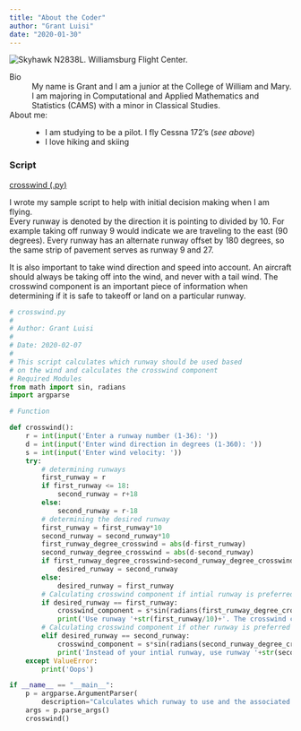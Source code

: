 ```yaml
---
title: "About the Coder"
author: "Grant Luisi"
date: "2020-01-30"
---
```


![](https://static.wixstatic.com/media/057dbf_8934bdaa47114405ba4a10619311c98b.jpg/v1/crop/x_0,y_577,w_3144,h_1637/fill/w_511,h_301,al_c,q_80,usm_0.66_1.00_0.01/057dbf_8934bdaa47114405ba4a10619311c98b.webp 'Skyhawk N2838L. Williamsburg Flight Center.')

Bio
:   My name is Grant and I am a junior at the College of William and Mary.
    I am majoring in Computational and Applied Mathematics and Statistics (CAMS) with a minor in Classical Studies.

About me:
:   - I am studying to be a pilot.
      I fly Cessna 172's (*see above*)
    - I love hiking and skiing

### Script
[crosswind (.py)](scripts/crosswind.py)

I wrote my sample script to help with initial decision making when I am flying.  
Every runway is denoted by the direction it is pointing to divided by 10.
For example taking off runway 9 would indicate we are traveling to the east (90 degrees).
Every runway has an alternate runway offset by 180 degrees, so the same strip of pavement serves as runway 9 and 27.

It is also important to take wind direction and speed into account.
An aircraft should always be taking off into the wind, and never with a tail wind.
The crosswind component is an important piece of information when determining if it is safe to takeoff or land on a particular runway.

``` python
# crosswind.py
#
# Author: Grant Luisi
#
# Date: 2020-02-07
#
# This script calculates which runway should be used based
# on the wind and calculates the crosswind component
# Required Modules
from math import sin, radians
import argparse

# Function

def crosswind():
    r = int(input('Enter a runway number (1-36): '))
    d = int(input('Enter wind direction in degrees (1-360): '))
    s = int(input('Enter wind velocity: '))
    try:
        # determining runways
        first_runway = r
        if first_runway <= 18:
            second_runway = r+18
        else:
            second_runway = r-18
        # determining the desired runway
        first_runway = first_runway*10
        second_runway = second_runway*10
        first_runway_degree_crosswind = abs(d-first_runway)
        second_runway_degree_crosswind = abs(d-second_runway)
        if first_runway_degree_crosswind>second_runway_degree_crosswind:
            desired_runway = second_runway
        else:
            desired_runway = first_runway
        # Calculating crosswind component if intial runway is preferred
        if desired_runway == first_runway:
            crosswind_component = s*sin(radians(first_runway_degree_crosswind))
            print('Use runway '+str(first_runway/10)+'. The crosswind component is '+str(crosswind_component))
        # Calculating crosswind component if other runway is preferred
        elif desired_runway == second_runway:
            crosswind_component = s*sin(radians(second_runway_degree_crosswind))
            print('Instead of your intial runway, use runway '+str(second_runway/10)+'. The crosswind_component is '+str(crosswind_component))
    except ValueError:
        print('Oops')

if __name__ == "__main__":
    p = argparse.ArgumentParser(
        description="Calculates which runway to use and the associated crosswind component")
    args = p.parse_args()
    crosswind()
```
